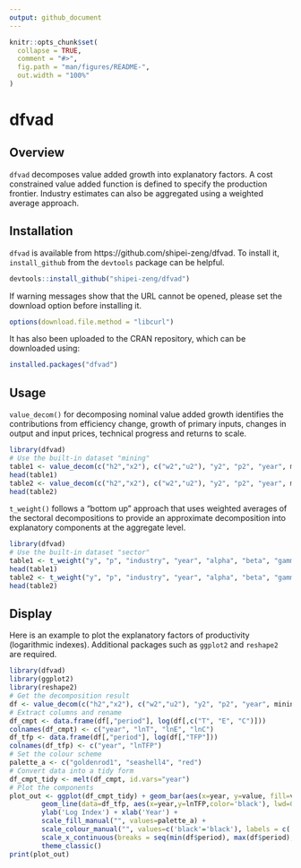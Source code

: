```yaml
---
output: github_document
---
```


<!-- README.md is generated from README.Rmd. Please edit that file -->

```r
knitr::opts_chunk$set(
  collapse = TRUE,
  comment = "#>",
  fig.path = "man/figures/README-",
  out.width = "100%"
)
```

# dfvad

<!-- badges: start -->
<!-- badges: end -->

## Overview

`dfvad` decomposes value added growth into explanatory factors.
A cost constrained value added function is defined to specify the 
production frontier. Industry estimates can also be aggregated using 
a weighted average approach.

## Installation

`dfvad` is available from https://github.com/shipei-zeng/dfvad. To install it, `install_github` from the `devtools` package can be helpful.

``` r
devtools::install_github("shipei-zeng/dfvad")
```

If warning messages show that the URL cannot be opened, please set the download option before installing it.

``` r
options(download.file.method = "libcurl")
```

It has also been uploaded to the CRAN repository, which can be downloaded using:

``` r
installed.packages("dfvad")
```

## Usage

`value_decom()` for decomposing nominal value added growth identifies the contributions from efficiency change, growth of primary inputs, changes in output and input prices, technical progress and returns to scale.

```r
library(dfvad)
# Use the built-in dataset "mining"
table1 <- value_decom(c("h2","x2"), c("w2","u2"), "y2", "p2", "year", mining)[[1]]
head(table1)
table2 <- value_decom(c("h2","x2"), c("w2","u2"), "y2", "p2", "year", mining)[[2]]
head(table2)
```

`t_weight()` follows a "bottom up" approach that uses weighted averages of the sectoral decompositions to provide an approximate decomposition into explanatory components at the aggregate level.

```r
library(dfvad)
# Use the built-in dataset "sector"
table1 <- t_weight("y", "p", "industry", "year", "alpha", "beta", "gamma", "epsilon", "tau", sector)[[1]]
head(table1)
table2 <- t_weight("y", "p", "industry", "year", "alpha", "beta", "gamma", "epsilon", "tau", sector)[[2]]
head(table2)
```

## Display

Here is an example to plot the explanatory factors of productivity (logarithmic indexes). Additional packages such as `ggplot2` and `reshape2` are required.

```r
library(dfvad)
library(ggplot2)
library(reshape2)
# Get the decomposition result
df <- value_decom(c("h2","x2"), c("w2","u2"), "y2", "p2", "year", mining)[[2]]
# Extract columns and rename
df_cmpt <- data.frame(df[,"period"], log(df[,c("T", "E", "C")]))
colnames(df_cmpt) <- c("year", "lnT", "lnE", "lnC")
df_tfp <- data.frame(df[,"period"], log(df[,"TFP"]))
colnames(df_tfp) <- c("year", "lnTFP")
# Set the colour scheme
palette_a <- c("goldenrod1", "seashell4", "red")
# Convert data into a tidy form
df_cmpt_tidy <- melt(df_cmpt, id.vars="year")
# Plot the components
plot_out <- ggplot(df_cmpt_tidy) + geom_bar(aes(x=year, y=value, fill=variable), stat="identity") +
        geom_line(data=df_tfp, aes(x=year,y=lnTFP,color='black'), lwd=0.5) +
        ylab('Log Index') + xlab('Year') + 
        scale_fill_manual("", values=palette_a) + 
        scale_colour_manual("", values=c('black'='black'), labels = c('lnTFP')) + 
        scale_x_continuous(breaks = seq(min(df$period), max(df$period), by = 3)) + 
        theme_classic()
print(plot_out)
```
